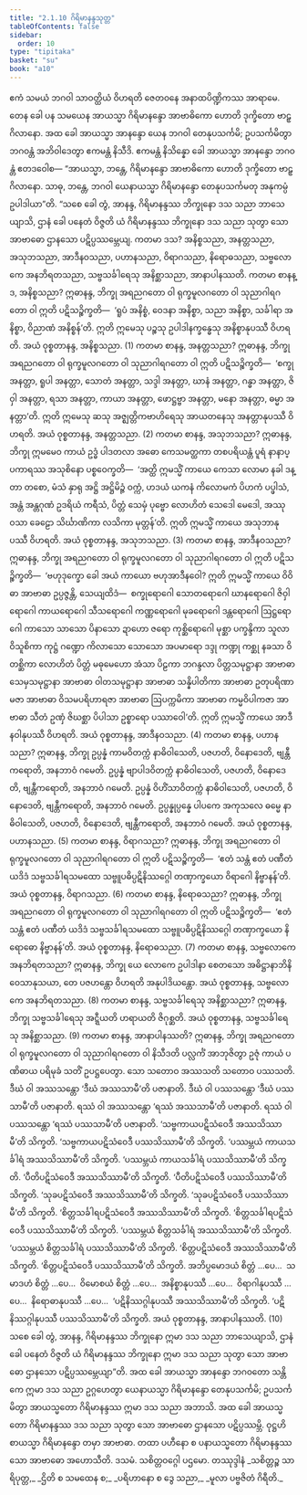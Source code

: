 ```yaml
---
title: "2.1.10 ဂိရိမာနန္ဒသုတ္တ"
tableOfContents: false
sidebar:
  order: 10
type: "tipitaka"
basket: "su"
book: "a10"
---
```



<DynamicBreadcrumb />

<Division number="60" book="a10" e="ch" v="17" p="342">

<Paragraph number="428" book="a10">
ဧကံ သမယံ ဘဂဝါ သာဝတ္ထိယံ ဝိဟရတိ ဇေတဝနေ အနာထပိဏ္ဍိကဿ အာရာမေ. တေန ခေါ ပန သမယေန အာယသ္မာ ဂိရိမာနန္ဒော အာဗာဓိကော ဟောတိ ဒုက္ခိတော ဗာဠှဂိလာနော. အထ ခေါ အာယသ္မာ အာနန္ဒော ယေန ဘဂဝါ တေနုပသင်္ကမိ; ဥပသင်္ကမိတွာ ဘဂဝန္တံ အဘိဝါဒေတွာ ဧကမန္တံ နိသီဒိ. ဧကမန္တံ နိသိန္နော ခေါ အာယသ္မာ အာနန္ဒော ဘဂဝန္တံ ဧတဒဝေါစ—
</Paragraph>

<Paragraph number="429" book="a10">
“အာယသ္မာ, ဘန္တေ, ဂိရိမာနန္ဒော အာဗာဓိကော ဟောတိ ဒုက္ခိတော ဗာဠှဂိလာနော. သာဓု, ဘန္တေ, ဘဂဝါ ယေနာယသ္မာ ဂိရိမာနန္ဒော တေနုပသင်္ကမတု အနုကမ္ပံ ဥပါဒါယာ”တိ. “သစေ ခေါ တွံ, အာနန္ဒ, ဂိရိမာနန္ဒဿ ဘိက္ခုနော ဒသ သညာ ဘာသေယျာသိ, ဌာနံ ခေါ ပနေတံ ဝိဇ္ဇတိ ယံ ဂိရိမာနန္ဒဿ ဘိက္ခုနော ဒသ သညာ သုတွာ သော အာဗာဓော ဌာနသော ပဋိပ္ပဿမ္ဘေယျ.
</Paragraph>

<Paragraph number="430" book="a10">
ကတမာ ဒသ? အနိစ္စသညာ, အနတ္တသညာ, အသုဘသညာ, အာဒီနဝသညာ, ပဟာနသညာ, ဝိရာဂသညာ, နိရောဓသညာ, သဗ္ဗလောကေ အနဘိရတသညာ, သဗ္ဗသင်္ခါရေသု အနိစ္ဆာသညာ, အာနာပါနဿတိ.
</Paragraph>

<Paragraph number="431" book="a10">
ကတမာ စာနန္ဒ, အနိစ္စသညာ? ဣဓာနန္ဒ, ဘိက္ခု အရညဂတော ဝါ ရုက္ခမူလဂတော ဝါ သုညာဂါရဂတော ဝါ ဣတိ ပဋိသဉ္စိက္ခတိ—  ‘ရူပံ အနိစ္စံ, ဝေဒနာ အနိစ္စာ, သညာ အနိစ္စာ, သင်္ခါရာ အနိစ္စာ, ဝိညာဏံ အနိစ္စန်’တိ. ဣတိ ဣမေသု ပဉ္စသု ဥပါဒါနက္ခန္ဓေသု အနိစ္စာနုပဿီ ဝိဟရတိ. အယံ ဝုစ္စတာနန္ဒ, အနိစ္စသညာ. (1)
</Paragraph>

<Paragraph number="432" book="a10">
ကတမာ စာနန္ဒ, အနတ္တသညာ? ဣဓာနန္ဒ, ဘိက္ခု အရညဂတော ဝါ ရုက္ခမူလဂတော ဝါ သုညာဂါရဂတော ဝါ ဣတိ ပဋိသဉ္စိက္ခတိ—  ‘စက္ခု အနတ္တာ, ရူပါ အနတ္တာ, သောတံ အနတ္တာ, သဒ္ဒါ အနတ္တာ, ဃာနံ အနတ္တာ, ဂန္ဓာ အနတ္တာ, ဇိဝှါ အနတ္တာ, ရသာ အနတ္တာ, ကာယာ အနတ္တာ, ဖောဋ္ဌဗ္ဗာ အနတ္တာ, မနော အနတ္တာ, ဓမ္မာ အနတ္တာ’တိ. ဣတိ ဣမေသု ဆသု အဇ္ဈတ္တိကဗာဟိရေသု အာယတနေသု အနတ္တာနုပဿီ ဝိဟရတိ. အယံ ဝုစ္စတာနန္ဒ, အနတ္တသညာ. (2)
</Paragraph>

<Paragraph number="433" book="a10">
ကတမာ စာနန္ဒ, အသုဘသညာ? ဣဓာနန္ဒ, ဘိက္ခု ဣမမေဝ ကာယံ ဥဒ္ဓံ ပါဒတလာ အဓော ကေသမတ္ထကာ တစပရိယန္တံ ပူရံ နာနာပ္ပကာရဿ အသုစိနော ပစ္စဝေက္ခတိ—  ‘အတ္ထိ ဣမသ္မိံ ကာယေ ကေသာ လောမာ နခါ ဒန္တာ တစော, မံသံ နှာရု အဋ္ဌိ အဋ္ဌိမိဉ္ဇံ ဝက္ကံ, ဟဒယံ ယကနံ ကိလောမကံ ပိဟကံ ပပ္ဖါသံ, အန္တံ အန္တဂုဏံ ဥဒရိယံ ကရီသံ, ပိတ္တံ သေမှံ ပုဗ္ဗော လောဟိတံ သေဒေါ မေဒေါ, အဿု ဝသာ ခေဠော သိင်္ဃာဏိကာ လသိကာ မုတ္တန်’တိ. ဣတိ ဣမသ္မိံ ကာယေ အသုဘာနုပဿီ ဝိဟရတိ. အယံ ဝုစ္စတာနန္ဒ, အသုဘသညာ. (3)
</Paragraph>

<Paragraph number="434" book="a10">
ကတမာ စာနန္ဒ, အာဒီနဝသညာ? ဣဓာနန္ဒ, ဘိက္ခု အရညဂတော ဝါ ရုက္ခမူလဂတော ဝါ သုညာဂါရဂတော ဝါ ဣတိ ပဋိသဉ္စိက္ခတိ—  ‘ဗဟုဒုက္ခော ခေါ အယံ ကာယော ဗဟုအာဒီနဝေါ? ဣတိ ဣမသ္မိံ ကာယေ ဝိဝိဓာ အာဗာဓာ ဥပ္ပဇ္ဇန္တိ, သေယျထိဒံ—  စက္ခုရောဂေါ သောတရောဂေါ ဃာနရောဂေါ ဇိဝှါရောဂေါ ကာယရောဂေါ သီသရောဂေါ ကဏ္ဏရောဂေါ မုခရောဂေါ ဒန္တရောဂေါ ဩဋ္ဌရောဂေါ ကာသော သာသော ပိနာသော ဍာဟော ဇရော ကုစ္ဆိရောဂေါ မုစ္ဆာ ပက္ခန္ဒိကာ သူလာ ဝိသူစိကာ ကုဋ္ဌံ ဂဏ္ဍော ကိလာသော သောသော အပမာရော ဒဒ္ဒု ကဏ္ဍု ကစ္ဆု နခသာ ဝိတစ္ဆိကာ လောဟိတံ ပိတ္တံ မဓုမေဟော အံသာ ပိဠကာ ဘဂန္ဒလာ ပိတ္တသမုဋ္ဌာနာ အာဗာဓာ သေမှသမုဋ္ဌာနာ အာဗာဓာ ဝါတသမုဋ္ဌာနာ အာဗာဓာ သန္နိပါတိကာ အာဗာဓာ ဥတုပရိဏာမဇာ အာဗာဓာ ဝိသမပရိဟာရဇာ အာဗာဓာ ဩပက္ကမိကာ အာဗာဓာ ကမ္မဝိပါကဇာ အာဗာဓာ သီတံ ဥဏှံ ဇိဃစ္ဆာ ပိပါသာ ဥစ္စာရော ပဿာဝေါ’တိ. ဣတိ ဣမသ္မိံ ကာယေ အာဒီနဝါနုပဿီ ဝိဟရတိ. အယံ ဝုစ္စတာနန္ဒ, အာဒီနဝသညာ. (4)
</Paragraph>

<Paragraph number="435" book="a10">
ကတမာ စာနန္ဒ, ပဟာနသညာ? ဣဓာနန္ဒ, ဘိက္ခု ဥပ္ပန္နံ ကာမဝိတက္ကံ နာဓိဝါသေတိ, ပဇဟတိ, ဝိနောဒေတိ, ဗျန္တီကရောတိ, အနဘာဝံ ဂမေတိ. ဥပ္ပန္နံ ဗျာပါဒဝိတက္ကံ နာဓိဝါသေတိ, ပဇဟတိ, ဝိနောဒေတိ, ဗျန္တီကရောတိ, အနဘာဝံ ဂမေတိ. ဥပ္ပန္နံ ဝိဟိံသာဝိတက္ကံ နာဓိဝါသေတိ, ပဇဟတိ, ဝိနောဒေတိ, ဗျန္တီကရောတိ, အနဘာဝံ ဂမေတိ. ဥပ္ပန္နုပ္ပန္နေ ပါပကေ အကုသလေ ဓမ္မေ နာဓိဝါသေတိ, ပဇဟတိ, ဝိနောဒေတိ, ဗျန္တီကရောတိ, အနဘာဝံ ဂမေတိ. အယံ ဝုစ္စတာနန္ဒ, ပဟာနသညာ. (5)
</Paragraph>

<Paragraph number="436" book="a10">
ကတမာ စာနန္ဒ, ဝိရာဂသညာ? ဣဓာနန္ဒ, ဘိက္ခု အရညဂတော ဝါ ရုက္ခမူလဂတော ဝါ သုညာဂါရဂတော ဝါ ဣတိ ပဋိသဉ္စိက္ခတိ—  ‘ဧတံ သန္တံ ဧတံ ပဏီတံ ယဒိဒံ သဗ္ဗသင်္ခါရသမထော သဗ္ဗူပဓိပ္ပဋိနိဿဂ္ဂေါ တဏှာက္ခယော ဝိရာဂေါ နိဗ္ဗာနန်’တိ. အယံ ဝုစ္စတာနန္ဒ, ဝိရာဂသညာ. (6)
</Paragraph>

<Paragraph number="437" book="a10">
ကတမာ စာနန္ဒ, နိရောဓသညာ? ဣဓာနန္ဒ, ဘိက္ခု အရညဂတော ဝါ ရုက္ခမူလဂတော ဝါ သုညာဂါရဂတော ဝါ ဣတိ ပဋိသဉ္စိက္ခတိ—  ‘ဧတံ သန္တံ ဧတံ ပဏီတံ ယဒိဒံ သဗ္ဗသင်္ခါရသမထော သဗ္ဗူပဓိပ္ပဋိနိဿဂ္ဂေါ တဏှာက္ခယော နိရောဓော နိဗ္ဗာနန်’တိ. အယံ ဝုစ္စတာနန္ဒ, နိရောဓသညာ. (7)
</Paragraph>

<Paragraph number="438" book="a10">
ကတမာ စာနန္ဒ, သဗ္ဗလောကေ အနဘိရတသညာ? ဣဓာနန္ဒ, ဘိက္ခု ယေ လောကေ ဥပါဒါနာ စေတသော အဓိဋ္ဌာနာဘိနိဝေသာနုသယာ, တေ ပဇဟန္တော ဝိဟရတိ အနုပါဒိယန္တော. အယံ ဝုစ္စတာနန္ဒ, သဗ္ဗလောကေ အနဘိရတသညာ. (8)
</Paragraph>

<Paragraph number="439" book="a10">
ကတမာ စာနန္ဒ, သဗ္ဗသင်္ခါရေသု အနိစ္ဆာသညာ? ဣဓာနန္ဒ, ဘိက္ခု သဗ္ဗသင်္ခါရေသု အဋ္ဋီယတိ ဟရာယတိ ဇိဂုစ္ဆတိ. အယံ ဝုစ္စတာနန္ဒ, သဗ္ဗသင်္ခါရေသု အနိစ္ဆာသညာ. (9)
</Paragraph>

<Paragraph number="440" book="a10">
ကတမာ စာနန္ဒ, အာနာပါနဿတိ? ဣဓာနန္ဒ, ဘိက္ခု အရညဂတော ဝါ ရုက္ခမူလဂတော ဝါ သုညာဂါရဂတော ဝါ နိသီဒတိ ပလ္လင်္ကံ အာဘုဇိတွာ ဥဇုံ ကာယံ ပဏိဓာယ ပရိမုခံ သတိံ ဥပဋ္ဌပေတွာ. သော သတောဝ အဿသတိ သတောဝ ပဿသတိ. ဒီဃံ ဝါ အဿသန္တော ‘ဒီဃံ အဿသာမီ’တိ ပဇာနာတိ. ဒီဃံ ဝါ ပဿသန္တော ‘ဒီဃံ ပဿသာမီ’တိ ပဇာနာတိ. ရဿံ ဝါ အဿသန္တော ‘ရဿံ အဿသာမီ’တိ ပဇာနာတိ. ရဿံ ဝါ ပဿသန္တော ‘ရဿံ ပဿသာမီ’တိ ပဇာနာတိ. ‘သဗ္ဗကာယပဋိသံဝေဒီ အဿသိဿာမီ’တိ သိက္ခတိ. ‘သဗ္ဗကာယပဋိသံဝေဒီ ပဿသိဿာမီ’တိ သိက္ခတိ. ‘ပဿမ္ဘယံ ကာယသင်္ခါရံ အဿသိဿာမီ’တိ သိက္ခတိ. ‘ပဿမ္ဘယံ ကာယသင်္ခါရံ ပဿသိဿာမီ’တိ သိက္ခတိ. ‘ပီတိပဋိသံဝေဒီ အဿသိဿာမီ’တိ သိက္ခတိ. ‘ပီတိပဋိသံဝေဒီ ပဿသိဿာမီ’တိ သိက္ခတိ. ‘သုခပဋိသံဝေဒီ အဿသိဿာမီ’တိ သိက္ခတိ. ‘သုခပဋိသံဝေဒီ ပဿသိဿာမီ’တိ သိက္ခတိ. ‘စိတ္တသင်္ခါရပဋိသံဝေဒီ အဿသိဿာမီ’တိ သိက္ခတိ. ‘စိတ္တသင်္ခါရပဋိသံဝေဒီ ပဿသိဿာမီ’တိ သိက္ခတိ. ‘ပဿမ္ဘယံ စိတ္တသင်္ခါရံ အဿသိဿာမီ’တိ သိက္ခတိ. ‘ပဿမ္ဘယံ စိတ္တသင်္ခါရံ ပဿသိဿာမီ’တိ သိက္ခတိ. ‘စိတ္တပဋိသံဝေဒီ အဿသိဿာမီ’တိ သိက္ခတိ. ‘စိတ္တပဋိသံဝေဒီ ပဿသိဿာမီ’တိ သိက္ခတိ. အဘိပ္ပမောဒယံ စိတ္တံ …ပေ…  သမာဒဟံ စိတ္တံ …ပေ…  ဝိမောစယံ စိတ္တံ …ပေ…  အနိစ္စာနုပဿီ …ပေ…  ဝိရာဂါနုပဿီ …ပေ…  နိရောဓာနုပဿီ …ပေ…  ‘ပဋိနိဿဂ္ဂါနုပဿီ အဿသိဿာမီ’တိ သိက္ခတိ. ‘ပဋိနိဿဂ္ဂါနုပဿီ ပဿသိဿာမီ’တိ သိက္ခတိ. အယံ ဝုစ္စတာနန္ဒ, အာနာပါနဿတိ. (10)
</Paragraph>

<Paragraph number="441" book="a10">
သစေ ခေါ တွံ, အာနန္ဒ, ဂိရိမာနန္ဒဿ ဘိက္ခုနော ဣမာ ဒသ သညာ ဘာသေယျာသိ, ဌာနံ ခေါ ပနေတံ ဝိဇ္ဇတိ ယံ ဂိရိမာနန္ဒဿ ဘိက္ခုနော ဣမာ ဒသ သညာ သုတွာ သော အာဗာဓော ဌာနသော ပဋိပ္ပဿမ္ဘေယျာ”တိ.
</Paragraph>

<Paragraph number="442" book="a10">
အထ ခေါ အာယသ္မာ အာနန္ဒော ဘဂဝတော သန္တိကေ ဣမာ ဒသ သညာ ဥဂ္ဂဟေတွာ ယေနာယသ္မာ ဂိရိမာနန္ဒော တေနုပသင်္ကမိ; ဥပသင်္ကမိတွာ အာယသ္မတော ဂိရိမာနန္ဒဿ ဣမာ ဒသ သညာ အဘာသိ. အထ ခေါ အာယသ္မတော ဂိရိမာနန္ဒဿ ဒသ သညာ သုတွာ သော အာဗာဓော ဌာနသော ပဋိပ္ပဿမ္ဘိ. ဝုဋ္ဌဟိ စာယသ္မာ ဂိရိမာနန္ဒော တမှာ အာဗာဓာ. တထာ ပဟီနော စ ပနာယသ္မတော ဂိရိမာနန္ဒဿ သော အာဗာဓော အဟောသီတိ.

</Paragraph>
</Division>

<Paragraph number="443" type="center" book="a10">
ဒသမံ.



</Paragraph>

<Paragraph number="444" type="center" book="a10">
သစိတ္တဝဂ္ဂေါ ပဌမော.



</Paragraph>

<Paragraph number="445" type="center" book="a10">
တဿုဒ္ဒါနံ


</Paragraph>

<Paragraph number="446" type="verses" book="a10">
_သစိတ္တဉ္စ သာရိပုတ္တ,_  
_ဌိတိ စ သမထေန စ;_  
_ပရိဟာနော စ ဒွေ သညာ,_  
_မူလာ ပဗ္ဗဇိတံ ဂိရီတိ._
</Paragraph>